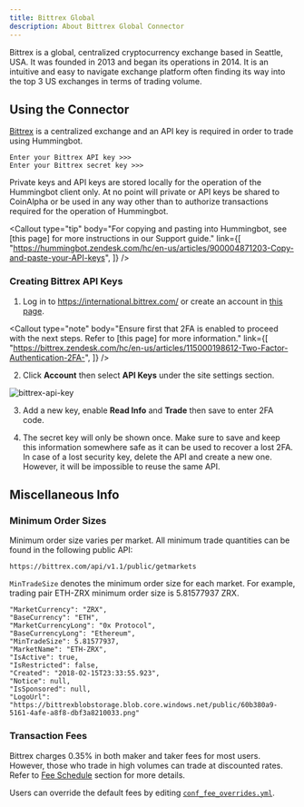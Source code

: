 ```yaml
---
title: Bittrex Global
description: About Bittrex Global Connector
---
```



Bittrex is a global, centralized cryptocurrency exchange based in Seattle, USA. It was founded in 2013 and began its operations in 2014. It is an intuitive and easy to navigate exchange platform often finding its way into the top 3 US exchanges in terms of trading volume.

## Using the Connector

[Bittrex](https://international.bittrex.com/) is a centralized exchange and an API key is required in order to trade using Hummingbot.

```
Enter your Bittrex API key >>>
Enter your Bittrex secret key >>>
```

Private keys and API keys are stored locally for the operation of the Hummingbot client only. At no point will private or API keys be shared to CoinAlpha or be used in any way other than to authorize transactions required for the operation of Hummingbot.

<Callout
  type="tip"
  body="For copying and pasting into Hummingbot, see [this page] for more instructions in our Support guide."
  link={[
    "https://hummingbot.zendesk.com/hc/en-us/articles/900004871203-Copy-and-paste-your-API-keys",
  ]}
/>

### Creating Bittrex API Keys

1. Log in to https://international.bittrex.com/ or create an account in [this page](https://international.bittrex.com/account/register).

<Callout
  type="note"
  body="Ensure first that 2FA is enabled to proceed with the next steps. Refer to [this page] for more information."
  link={[
    "https://bittrex.zendesk.com/hc/en-us/articles/115000198612-Two-Factor-Authentication-2FA-",
  ]}
/>

2. Click **Account** then select **API Keys** under the site settings section.

![bittrex-api-key](/img/bittrex_api_key.png)

3. Add a new key, enable **Read Info** and **Trade** then save to enter 2FA code.

<Callout
  type="warning"
  body="For API key permissions, we recommend using #trade# enabled API keys; enabling #withdraw#, or the equivalent is unnecessary for current Hummingbot strategies."
/>

4. The secret key will only be shown once. Make sure to save and keep this information somewhere safe as it can be used to recover a lost 2FA. In case of a lost security key, delete the API and create a new one. However, it will be impossible to reuse the same API.

## Miscellaneous Info

### Minimum Order Sizes

Minimum order size varies per market. All minimum trade quantities can be found in the following public API:

```
https://bittrex.com/api/v1.1/public/getmarkets
```

`MinTradeSize` denotes the minimum order size for each market. For example, trading pair ETH-ZRX minimum order size is 5.81577937 ZRX.

```
"MarketCurrency": "ZRX",
"BaseCurrency": "ETH",
"MarketCurrencyLong": "0x Protocol",
"BaseCurrencyLong": "Ethereum",
"MinTradeSize": 5.81577937,
"MarketName": "ETH-ZRX",
"IsActive": true,
"IsRestricted": false,
"Created": "2018-02-15T23:33:55.923",
"Notice": null,
"IsSponsored": null,
"LogoUrl": "https://bittrexblobstorage.blob.core.windows.net/public/60b380a9-5161-4afe-a8f8-dbf3a8210033.png"
```

### Transaction Fees

Bittrex charges 0.35% in both maker and taker fees for most users. However, those who trade in high volumes can trade at discounted rates. Refer to [Fee Schedule](https://bittrex.zendesk.com/hc/en-us/articles/115000199651-What-fees-does-Bittrex-charge-/) section for more details.

Users can override the default fees by editing [`conf_fee_overrides.yml`](/operation/adv-command-ref/#fee-override).

